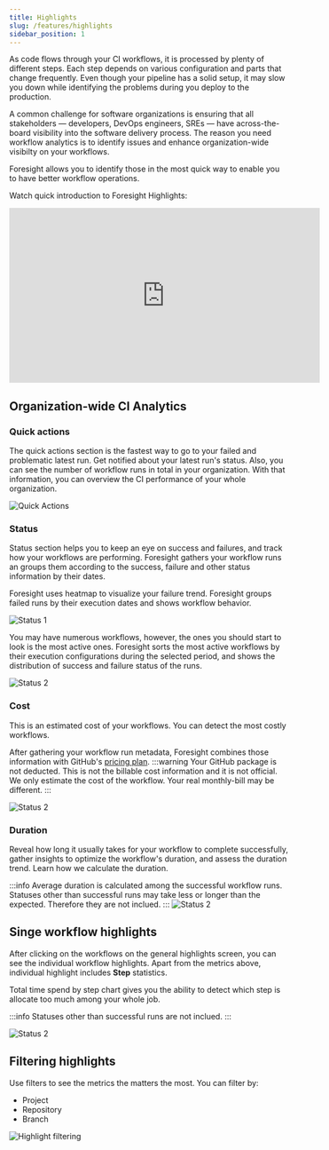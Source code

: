 ```yaml
---
title: Highlights
slug: /features/highlights
sidebar_position: 1
---
```


As code flows through your CI workflows, it is processed by plenty of different steps. Each step depends
on various configuration and parts that change frequently. Even though your pipeline has a solid setup,
it may slow you down while identifying the problems during you deploy to the production. 

A common challenge for software organizations is ensuring that all stakeholders — developers, 
DevOps engineers, SREs — have across-the-board visibility into the software delivery process. The reason you need workflow analytics 
is to identify issues and enhance organization-wide visibilty on your workflows. 

Foresight allows you to identify those in the most quick way to enable you to have better workflow operations.

Watch quick introduction to Foresight Highlights:

<iframe width="560" height="315" src="https://www.youtube.com/embed/vtsa3sEFaqQ" title="YouTube video player" frameborder="0" allow="accelerometer; autoplay; clipboard-write; encrypted-media; gyroscope; picture-in-picture" allowfullscreen></iframe>

## Organization-wide CI Analytics 

### Quick actions
The quick actions section is the fastest way to go to your failed and problematic latest run. Get notified about your latest run's status. 
Also, you can see the number of workflow runs in total in your organization. With that information, you can overview the CI performance of your whole organization.

![Quick Actions](/img/features/highlights/quick-actions.png)

### Status
Status section helps you to keep an eye on success and failures, and track how your workflows are performing. Foresight gathers your workflow runs an groups them according 
to the success, failure and other status information by their dates. 

Foresight uses heatmap to visualize your failure trend. Foresight groups failed runs by their execution dates and shows workflow behavior.

![Status 1](/img/features/highlights/status-1.png)

You may have numerous workflows, however, the ones you should start to look is the most active ones. Foresight sorts the most active workflows by their execution configurations
during the selected period, and shows the distribution of success and failure status of the runs.    

![Status 2](/img/features/highlights/status-2.png)

### Cost
This is an estimated cost of your workflows. You can detect the most costly workflows. 

After gathering your workflow run metadata, Foresight combines those information with GitHub's [pricing plan](https://docs.github.com/en/billing/managing-billing-for-github-actions/about-billing-for-github-actions).
:::warning
Your GitHub package is not deducted. This is not the billable cost information and it is not official. We only estimate the cost of the workflow. Your real monthly-bill may be different. 
:::

![Status 2](/img/features/highlights/cost.png)

### Duration
Reveal how long it usually takes for your workflow to complete successfully, gather insights to optimize the workflow's duration, and assess the duration trend. Learn how we calculate the duration. 

:::info
Average duration is calculated among the successful workflow runs. Statuses other than successful runs may take less or longer than the expected. Therefore they are not inclued. 
:::
![Status 2](/img/features/highlights/duration.png)

## Singe workflow highlights
After clicking on the workflows on the general highlights screen, you can see the individual workflow highlights. Apart from the metrics above, individual highlight
includes **Step** statistics. 

Total time spend by step chart gives you the ability to detect which step is allocate too much among your whole job.

:::info
Statuses other than successful runs are not inclued. 
:::

![Status 2](/img/features/highlights/steps.png)

## Filtering highlights
Use filters to see the metrics the matters the most. You can filter by:
- Project
- Repository
- Branch

![Highlight filtering](/img/features/highlight-filtering.gif)


